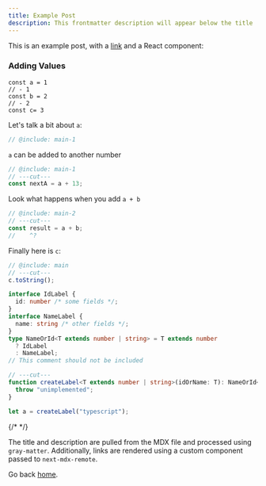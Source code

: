 ```yaml
---
title: Example Post
description: This frontmatter description will appear below the title
---
```


This is an example post, with a [link](https://nextjs.org) and a React component:

### Adding Values

```twoslash include main
const a = 1
// - 1
const b = 2
// - 2
const c= 3
```

Let's talk a bit about `a`:

```ts twoslash
// @include: main-1
```

`a` can be added to another number

```ts twoslash
// @include: main-1
// ---cut---
const nextA = a + 13;
```

Look what happens when you add `a + b`

```ts twoslash
// @include: main-2
// ---cut---
const result = a + b;
//    ^?
```

Finally here is `c`:

```ts twoslash
// @include: main
// ---cut---
c.toString();
```

```ts twoslash
interface IdLabel {
  id: number /* some fields */;
}
interface NameLabel {
  name: string /* other fields */;
}
type NameOrId<T extends number | string> = T extends number
  ? IdLabel
  : NameLabel;
// This comment should not be included

// ---cut---
function createLabel<T extends number | string>(idOrName: T): NameOrId<T> {
  throw "unimplemented";
}

let a = createLabel("typescript");
```

{/* <TestComponent name="next-mdx-remote" /> */}

The title and description are pulled from the MDX file and processed using `gray-matter`. Additionally, links are rendered using a custom component passed to `next-mdx-remote`.

Go back [home](/).
